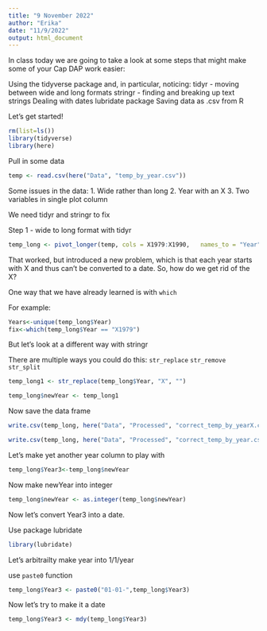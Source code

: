```yaml
---
title: "9 November 2022"
author: "Erika"
date: "11/9/2022"
output: html_document
---
```


In class today we are going to take a look at some steps that might make some of your Cap DAP work easier:

Using the tidyverse package and, in particular, noticing:
tidyr - moving between wide and long formats
stringr - finding and breaking up text strings
Dealing with dates
lubridate package
Saving data as .csv from R

Let's get started!

```r
rm(list=ls())
library(tidyverse)
library(here)
```

Pull in some data
```r
temp <- read.csv(here("Data", "temp_by_year.csv"))
```

Some issues in the data:
1. Wide rather than long
2. Year with an X
3. Two variables in single plot column

We need tidyr and stringr to fix

Step 1 - wide to long format with tidyr

```r
temp_long <- pivot_longer(temp, cols = X1979:X1990,   names_to = "Year", values_to = "temp")
```
That worked, but introduced a new problem, which is that each year starts with X and thus can't be converted to a date. So, how do we get rid of the X?

One way that we have already learned is with `which`

For example:
```r
Years<-unique(temp_long$Year)
fix<-which(temp_long$Year == "X1979")
```
But let's look at a different way with stringr

There are multiple ways you could do this:
`str_replace`
`str_remove`
`str_split`

```r
temp_long1 <- str_replace(temp_long$Year, "X", "")

temp_long$newYear <- temp_long1
```
Now save the data frame

```r
write.csv(temp_long, here("Data", "Processed", "correct_temp_by_yearX.csv"))

write.csv(temp_long, here("Data", "Processed", "correct_temp_by_year.csv"), row.names = FALSE)
```

Let's make yet another year column to play with
```r
temp_long$Year3<-temp_long$newYear
```

Now make newYear into integer
```r
temp_long$newYear <- as.integer(temp_long$newYear)
```
Now let's convert Year3 into a date.

Use package lubridate

```r
library(lubridate)
```
Let's arbitrailty make year into 1/1/year

use `paste0` function

```r
temp_long$Year3 <- paste0("01-01-",temp_long$Year3)
```
Now let's try to make it a date

```r
temp_long$Year3 <- mdy(temp_long$Year3)
```












